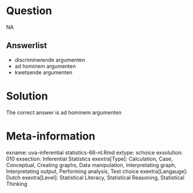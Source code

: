 Question
========

NA

Answerlist
----------
* discriminerende argumenten
* ad hominem argumenten
* kwetsende argumenten

Solution
========

The correct answer is  ad hominem argumenten

Meta-information
================
exname: uva-inferential statistics-66-nl.Rmd
extype: schoice
exsolution: 010
exsection: Inferential Statistics
exextra[Type]: Calculation, Case, Conceptual, Creating graphs, Data manipulation, Interpretating graph, Interpretating output, Performing analysis, Test choice
exextra[Langauge]: Dutch
exextra[Level]: Statistical Literacy, Statistical Reasoning, Statistical Thinking
